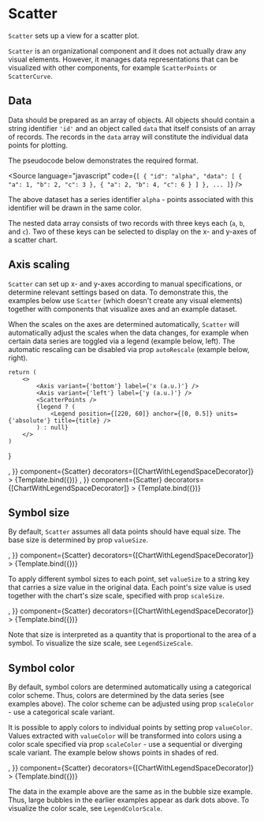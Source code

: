 
# Scatter

<Meta title="Addons/XY/Scatter/Scatter" />

`Scatter` sets up a view for a scatter plot.

`Scatter` is an organizational component and it does not actually draw any visual elements. However, it manages data representations that can be visualized with other components, for example `ScatterPoints` or `ScatterCurve`.

<ArgsTable of={Scatter} />

## Data

Data should be prepared as an array of objects. All objects should contain a string identifier `'id'` and an object called `data` that itself consists of an array of records. The records in the `data` array will constitute the individual data points for plotting.

The pseudocode below demonstrates the required format.

<Source
    language="javascript"
    code={`
[
  {
    "id": "alpha",
    "data": [
      {
        "a": 1,
        "b": 2,
        "c": 3
      },
      {
        "a": 2,
        "b": 4,
        "c": 6
      }
    ]
  },
  ...
]
`}
/>

The above dataset has a series identifier `alpha` - points associated with this identifier will be drawn in the same color.

The nested data array consists of two records with three keys each (`a`, `b`, and `c`). Two of these keys can be selected to display on the x- and y-axes of a scatter chart.

## Axis scaling

`Scatter` can set up x- and y-axes according to manual specifications, or determine relevant settings based on data. To demonstrate this, the examples below use `Scatter` (which doesn't create any visual elements) together with components that visualize axes and an example dataset.

When the scales on the axes are determined automatically, `Scatter` will automatically adjust the scales when the data changes, for example when certain data series are toggled via a legend (example below, left). The automatic rescaling can be disabled via prop `autoRescale` (example below, right).

    return (
        <>
            <Axis variant={'bottom'} label={'x (a.u.)'} />
            <Axis variant={'left'} label={'y (a.u.)'} />
            <ScatterPoints />
            {legend ? (
                <Legend position={[220, 60]} anchor={[0, 0.5]} units={'absolute'} title={title} />
            ) : null}
        </>
    )
}

<Canvas>
    <Story
        name="auto-rescaling"
        args={{
            data: dataPolynomials,
            x: 'x',
            y: 'y',
            valueSize: 5,
            scaleX: {
                variant: 'linear',
                domain: [0, 'auto'],
            },
            scaleY: {
                variant: 'linear',
                domain: [0, 'auto'],
            },
            autoRescale: true,
            children: <PointsAndLegend />,
        }}
        component={Scatter}
        decorators={[ChartWithLegendSpaceDecorator]}
    >
        {Template.bind({})}
    </Story>
    <Story
        name="fixed scales"
        args={{
            data: dataPolynomials,
            x: 'x',
            y: 'y',
            valueSize: 5,
            scaleX: {
                variant: 'linear',
                domain: [0, 'auto'],
            },
            scaleY: {
                variant: 'linear',
                domain: [0, 'auto'],
            },
            autoRescale: false,
            children: <PointsAndLegend />,
        }}
        component={Scatter}
        decorators={[ChartWithLegendSpaceDecorator]}
    >
        {Template.bind({})}
    </Story>
</Canvas>

## Symbol size

By default, `Scatter` assumes all data points should have equal size. The base size is determined by prop `valueSize`.

<Canvas>
    <Story
        name="base symbol size"
        args={{
            data: dataPolynomials,
            x: 'x',
            y: 'y',
            valueSize: 10,
            scaleX: {
                variant: 'linear',
                domain: [0, 'auto'],
            },
            scaleY: {
                variant: 'linear',
                domain: [0, 'auto'],
            },
            autoRescale: false,
            children: <PointsAndLegend />,
        }}
        component={Scatter}
        decorators={[ChartWithLegendSpaceDecorator]}
    >
        {Template.bind({})}
    </Story>
</Canvas>

To apply different symbol sizes to each point, set `valueSize` to a string key that carries a size value in the original data. Each point's size value is used together with the chart's size scale, specified with prop `scaleSize`.

<Canvas>
    <Story
        name="bubble size"
        args={{
            data: dataBubbles,
            x: 'x',
            y: 'y',
            valueSize: 'value',
            scaleX: {
                variant: 'linear',
                domain: [0, 'auto'],
            },
            scaleY: {
                variant: 'linear',
                domain: [0, 'auto'],
            },
            scaleSize: {
                variant: 'sqrt',
                domain: [0, 'auto'],
                size: 10,
            },
            autoRescale: true,
            children: <PointsAndLegend title={'Series'} />,
        }}
        component={Scatter}
        decorators={[ChartWithLegendSpaceDecorator]}
    >
        {Template.bind({})}
    </Story>
</Canvas>

Note that size is interpreted as a quantity that is proportional to the area of a symbol. To visualize the size scale, see `LegendSizeScale`.

## Symbol color

By default, symbol colors are determined automatically using a categorical color scheme. Thus, colors are determined by the data series (see examples above). The color scheme can be adjusted using prop `scaleColor` - use a categorical scale variant.

It is possible to apply colors to individual points by setting prop `valueColor`. Values extracted with `valueColor` will be transformed into colors using a color scale specified via prop `scaleColor` - use a sequential or diverging scale variant. The example below shows points in shades of red.

<Canvas>
    <Story
        name="bubble color"
        args={{
            data: dataBubbles,
            x: 'x',
            y: 'y',
            valueSize: 8,
            valueColor: 'value',
            scaleX: {
                variant: 'linear',
                domain: [0, 'auto'],
            },
            scaleY: {
                variant: 'linear',
                domain: [0, 'auto'],
            },
            scaleColor: {
                variant: 'sequential',
                colors: 'Reds',
                domain: 'auto',
            },
            autoRescale: true,
            children: <PointsAndLegend title={'Series'} legend={false} />,
        }}
        component={Scatter}
        decorators={[ChartWithLegendSpaceDecorator]}
    >
        {Template.bind({})}
    </Story>
</Canvas>

The data in the example above are the same as in the bubble size example. Thus, large bubbles in the earlier examples appear as dark dots above. To visualize the color scale, see `LegendColorScale`.
